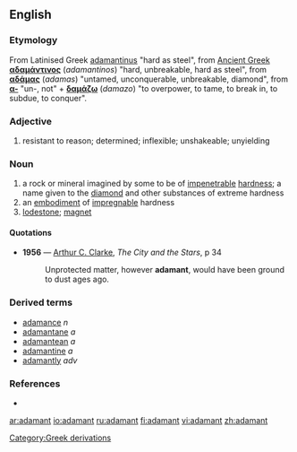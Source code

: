 ==English==
{{wikipedia}}

===Etymology===
[[Category:Greek derivations]]
From Latinised Greek [[adamantinus]] "hard as steel", from [[Ancient Greek]] '''[[αδαμάντινος]]''' (''adamantinos'') "hard, unbreakable, hard as steel",   from '''[[αδάμας]]''' (''adamas'') "untamed, unconquerable, unbreakable, diamond", from 
'''[[α-]]''' "un-, not" + 
'''[[δαμάζω]]''' (''damazo'') "to overpower, to tame, to break in, to subdue, to conquer".

===Adjective===
{{en-adj}}

# resistant to reason; determined; inflexible; unshakeable; unyielding

===Noun===
{{en-noun}}

# a rock or mineral imagined by some to be of [[impenetrable]] [[hardness]]; a name given to the [[diamond]] and other substances of extreme hardness
# an [[embodiment]] of [[impregnable]] hardness
# [[lodestone]]; [[magnet]]

====Quotations====
*'''1956''' — [[w:Arthur C. Clarke|Arthur C. Clarke]], ''The City and the Stars'', p 34
*:Unprotected matter, however '''adamant''', would have been ground to dust ages ago.

===Derived terms===
* [[adamance]] ''n''
* [[adamantane]] ''a''
* [[adamantean]] ''a''
* [[adamantine]] ''a''
* [[adamantly]] ''adv''

===References===
*{{R:Webster 1913}}

[[ar:adamant]]
[[io:adamant]]
[[ru:adamant]]
[[fi:adamant]]
[[vi:adamant]]
[[zh:adamant]]